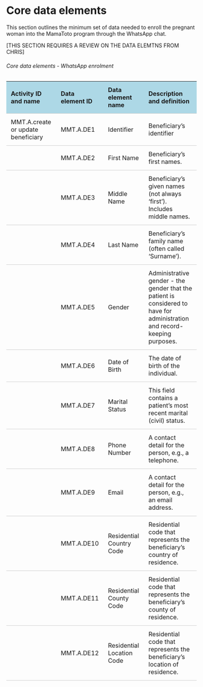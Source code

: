 # Core data elements
This section outlines the minimum set of data needed to enroll the pregnant woman into the MamaToto program through the WhatsApp chat.

[THIS SECTION REQUIRES A REVIEW ON THE DATA ELEMTNS FROM CHRIS]

###### Core data elements - WhatsApp enrolment
<table style="border-collapse: collapse; width: 100%;">
  <thead style="background-color: #ADD8E6;">
    <tr>
      <th style="padding: 12px; text-align: left; border-bottom: 1px solid #ccc;">Activity ID and name</th>
      <th style="padding: 12px; text-align: left; border-bottom: 1px solid #ccc;">Data element ID</th>
      <th style="padding: 12px; text-align: left; border-bottom: 1px solid #ccc;">Data element name</th>
      <th style="padding: 12px; text-align: left; border-bottom: 1px solid #ccc;">Description and definition</th>
    </tr>
  </thead>
  <tbody>
    <tr style="border-bottom: 1px solid #ccc;">
      <td style="padding: 12px;">MMT.A.create or update beneficiary</td>
      <td style="padding: 12px;">MMT.A.DE1</td>
      <td style="padding: 12px;">Identifier</td>
      <td style="padding: 12px;">Beneficiary’s identifier</td>
    </tr>
    <tr style="border-bottom: 1px solid #ccc;">
      <td style="padding: 12px;"></td>
      <td style="padding: 12px;">MMT.A.DE2</td>
      <td style="padding: 12px;">First Name</td>
      <td style="padding: 12px;">Beneficiary’s first names.</td>
    </tr>
    <tr style="border-bottom: 1px solid #ccc;">
      <td style="padding: 12px;"></td>
      <td style="padding: 12px;">MMT.A.DE3</td>
      <td style="padding: 12px;">Middle Name</td>
      <td style="padding: 12px;">Beneficiary’s given names (not always 'first'). Includes middle names.</td>
    </tr>
    <tr style="border-bottom: 1px solid #ccc;">
      <td style="padding: 12px;"></td>
      <td style="padding: 12px;">MMT.A.DE4</td>
      <td style="padding: 12px;">Last Name</td>
      <td style="padding: 12px;">Beneficiary’s family name (often called 'Surname').</td>
    </tr>
    <tr style="border-bottom: 1px solid #ccc;">
      <td style="padding: 12px;"></td>
      <td style="padding: 12px;">MMT.A.DE5</td>
      <td style="padding: 12px;">Gender</td>
      <td style="padding: 12px;">Administrative gender - the gender that the patient is considered to have for administration and record-keeping purposes.</td>
    </tr>
    <tr style="border-bottom: 1px solid #ccc;">
      <td style="padding: 12px;"></td>
      <td style="padding: 12px;">MMT.A.DE6</td>
      <td style="padding: 12px;">Date of Birth</td>
      <td style="padding: 12px;">The date of birth of the individual.</td>
    </tr>
    <tr style="border-bottom: 1px solid #ccc;">
      <td style="padding: 12px;"></td>
      <td style="padding: 12px;">MMT.A.DE7</td>
      <td style="padding: 12px;">Marital Status</td>
      <td style="padding: 12px;">This field contains a patient's most recent marital (civil) status.</td>
    </tr>
    <tr style="border-bottom: 1px solid #ccc;">
      <td style="padding: 12px;"></td>
      <td style="padding: 12px;">MMT.A.DE8</td>
      <td style="padding: 12px;">Phone Number</td>
      <td style="padding: 12px;">A contact detail for the person, e.g., a telephone.</td>
    </tr>
    <tr style="border-bottom: 1px solid #ccc;">
      <td style="padding: 12px;"></td>
      <td style="padding: 12px;">MMT.A.DE9</td>
      <td style="padding: 12px;">Email</td>
      <td style="padding: 12px;">A contact detail for the person, e.g., an email address.</td>
    </tr>
    <tr style="border-bottom: 1px solid #ccc;">
      <td style="padding: 12px;"></td>
      <td style="padding: 12px;">MMT.A.DE10</td>
      <td style="padding: 12px;">Residential Country Code</td>
      <td style="padding: 12px;">Residential code that represents the beneficiary’s country of residence.</td>
    </tr>
    <tr style="border-bottom: 1px solid #ccc;">
      <td style="padding: 12px;"></td>
      <td style="padding: 12px;">MMT.A.DE11</td>
      <td style="padding: 12px;">Residential County Code</td>
      <td style="padding: 12px;">Residential code that represents the beneficiary’s county of residence.</td>
    </tr>
    <tr style="border-bottom: 1px solid #ccc;">
      <td style="padding: 12px;"></td>
      <td style="padding: 12px;">MMT.A.DE12</td>
      <td style="padding: 12px;">Residential Location Code</td>
      <td style="padding: 12px;">Residential code that represents the beneficiary’s location of residence.</td>
    </tr>
  </tbody>
</table>

<br>
